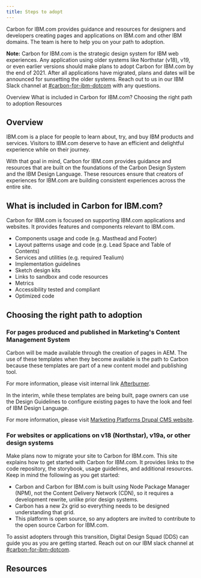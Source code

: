 ```yaml
---
title: Steps to adopt
---
```


<PageDescription>

Carbon for IBM.com provides guidance and resources for designers and developers creating pages and applications on IBM.com and other IBM domains. The team is here to help you on your path to adoption. 

</PageDescription>

<InlineNotification>

**Note:** Carbon for IBM.com is the strategic design system for IBM web experiences. Any application using older systems like Northstar (v18), v19, or even earlier versions should make plans to adopt Carbon for IBM.com by the end of 2021.  After all applications have migrated, plans and dates will be announced for sunsetting the older systems. Reach out to us in our IBM Slack channel at [#carbon-for-ibm-dotcom](https://ibm-studios.slack.com/archives/C2PLX8GQ6) with any questions.    

</InlineNotification>

<AnchorLinks>

<AnchorLink>Overview</AnchorLink>
<AnchorLink>What is included in Carbon for IBM.com?</AnchorLink>
<AnchorLink>Choosing the right path to adoption</AnchorLink>
<AnchorLink>Resources</AnchorLink>

</AnchorLinks>


## Overview

IBM.com is a place for people to learn about, try, and buy IBM products and services. Visitors to IBM.com deserve to have an efficient and delightful experience while on their journey.

With that goal in mind, Carbon for IBM.com provides guidance and resources that are built on the foundations of the Carbon Design System and the IBM Design Language. These resources ensure that creators of experiences for IBM.com are building consistent experiences across the entire site. 


## What is included in Carbon for IBM.com?

Carbon for IBM.com is focused on supporting IBM.com applications and websites. It provides features and components relevant to IBM.com.

* Components usage and code (e.g. Masthead and Footer)
* Layout patterns usage and code (e.g. Lead Space and Table of Contents)
* Services and utilities (e.g. required Tealium)
* Implementation guidelines 
* Sketch design kits 
* Links to sandbox and code resources
* Metrics
* Accessibility tested and compliant
* Optimized code

## Choosing the right path to adoption

### For pages produced and published in Marketing's Content Management System

Carbon will be made available through the creation of pages in AEM. The use of these templates when they become available is the path to Carbon because these templates are part of a new content model and publishing tool. 

For more information, please visit internal link [Afterburner](https://w3.ibm.com/w3publisher/adobe).

In the interim, while these templates are being built, page owners can use the Design Guidelines to configure existing pages to have the look and feel of IBM Design Language. 

For more information, please visit [Marketing Platforms Drupal CMS website](https://w3.ibm.com/w3publisher/squad-pulse/marketing-platforms/drupal-cms#Links).

### For websites or applications on v18 (Northstar), v19a, or other design systems

Make plans now to migrate your site to Carbon for IBM.com. This site explains how to get started with Carbon for IBM.com. It provides links to the code repository, the storybook, usage guidelines, and additional resources. Keep in mind the following as you get started:

* Carbon and Carbon for IBM.com is built using Node Package Manager (NPM), not the Content Delivery Network (CDN), so it requires a development rewrite, unlike prior design systems.
* Carbon has a new 2x grid so everything needs to be designed understanding that grid.
* This platform is open source, so any adopters are invited to contribute to the open source Carbon for IBM.com.

To assist adopters through this transition, Digital Design Squad (DDS) can guide you as you are getting started. Reach out on our IBM slack channel at [#carbon-for-ibm-dotcom](https://ibm-studios.slack.com/archives/C2PLX8GQ6).

## Resources

<CardGroup>
  <MiniCard
    title="Designing"
    actionIcon="arrowRight"
    href="/designing"
  />
  <MiniCard
    title="Developing"
    actionIcon="arrowRight"            
    href="/developing"
  />
  <MiniCard
    title="Resources"
      actionIcon="arrowRight"            
      href="/resources"
  />
  <MiniCard
    title="Help"
    actionIcon="arrowRight"            
    href="/help"
  />
</CardGroup>